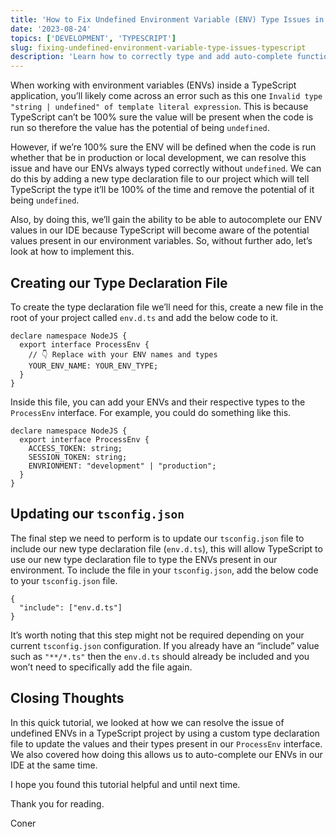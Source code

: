 ```yaml
---
title: 'How to Fix Undefined Environment Variable (ENV) Type Issues in TypeScript'
date: '2023-08-24'
topics: ['DEVELOPMENT', 'TYPESCRIPT']
slug: fixing-undefined-environment-variable-type-issues-typescript
description: 'Learn how to correctly type and add auto-complete functionality to your Environment Variables in your TypeSript projects via one simple file!'
---
```


When working with environment variables (ENVs) inside a TypeScript application, you’ll likely come across an error such as this one `Invalid type "string | undefined" of template literal expression`. This is because TypeScript can’t be 100% sure the value will be present when the code is run so therefore the value has the potential of being `undefined`.

However, if we’re 100% sure the ENV will be defined when the code is run whether that be in production or local development, we can resolve this issue and have our ENVs always typed correctly without `undefined`. We can do this by adding a new type declaration file to our project which will tell TypeScript the type it’ll be 100% of the time and remove the potential of it being `undefined`.

Also, by doing this, we’ll gain the ability to be able to autocomplete our ENV values in our IDE because TypeScript will become aware of the potential values present in our environment variables. So, without further ado, let’s look at how to implement this.

## Creating our Type Declaration File

To create the type declaration file we’ll need for this, create a new file in the root of your project called `env.d.ts` and add the below code to it.

```ts:[]:./env.d.ts:TYPESCRIPT
declare namespace NodeJS {
  export interface ProcessEnv {
    // 👇 Replace with your ENV names and types
    YOUR_ENV_NAME: YOUR_ENV_TYPE;
  }
}
```

Inside this file, you can add your ENVs and their respective types to the `ProcessEnv` interface. For example, you could do something like this.

```ts:[]:./env.d.ts:TYPESCRIPT
declare namespace NodeJS {
  export interface ProcessEnv {
    ACCESS_TOKEN: string;
    SESSION_TOKEN: string;
    ENVRIONMENT: "development" | "production";
  }
}
```

## Updating our `tsconfig.json`

The final step we need to perform is to update our `tsconfig.json` file to include our new type declaration file (`env.d.ts`), this will allow TypeScript to use our new type declaration file to type the ENVs present in our environment. To include the file in your `tsconfig.json`, add the below code to your `tsconfig.json` file.

```json:[]:./tsconfig.json:JSON
{
  "include": ["env.d.ts"]
}
```

It’s worth noting that this step might not be required depending on your current `tsconfig.json` configuration. If you already have an “include” value such as `"**/*.ts"` then the `env.d.ts` should already be included and you won’t need to specifically add the file again.

## Closing Thoughts

In this quick tutorial, we looked at how we can resolve the issue of undefined ENVs in a TypeScript project by using a custom type declaration file to update the values and their types present in our `ProcessEnv` interface. We also covered how doing this allows us to auto-complete our ENVs in our IDE at the same time.

I hope you found this tutorial helpful and until next time.

Thank you for reading.

Coner
